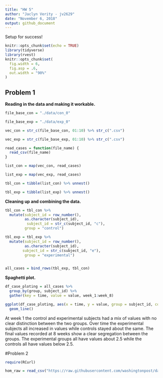 ```yaml
---
title: "HW 5"
author: "Jaclyn Verity - jv2629"
date: "November 6, 2018"
output: github_document
---
```

Setup for success!
```r
knitr::opts_chunk$set(echo = TRUE)
library(tidyverse)
library(rvest)
knitr::opts_chunk$set(
  fig.width = 6,
  fig.asp = .6,
  out.width = "90%"
)
```

## Problem 1

**Reading in the data and making it workable.**
```r
file_base_con = "./data/con_0"

file_base_exp = "./data/exp_0"

vec_con = str_c(file_base_con, 01:10) %>% str_c(".csv")

vec_exp = str_c(file_base_exp, 01:10) %>% str_c(".csv")

read_cases = function(file_name) {
  read_csv(file_name)
}

list_con = map(vec_con, read_cases)

list_exp = map(vec_exp, read_cases)

tbl_con = tibble(list_con) %>% unnest()

tbl_exp = tibble(list_exp) %>% unnest()
```

**Cleaning up and combining the data.**
```r
tbl_con = tbl_con %>% 
  mutate(subject_id = row_number(), 
         as.character(subject_id), 
          subject_id = str_c(subject_id, "c"),
         group = "control")

tbl_exp = tbl_exp %>% 
  mutate(subject_id = row_number(), 
         as.character(subject_id),
        subject_id = str_c(subject_id, "e"),
         group = "experimental")
 

all_cases = bind_rows(tbl_exp, tbl_con)
```

**Spaghetti plot.**
```r

df_case_ploting = all_cases %>% 
  group_by(group, subject_id) %>% 
  gather(key = time, value = value, week_1:week_8)

ggplot(df_case_ploting, aes(x = time, y = value, group = subject_id, color = group)) +
  geom_line()

```

At week 1 the control and experimental subjects had a mix of values with no clear distinction between the two groups. Over time the experimental subjects all increased in values while controls stayed about the same. The final values recorded at 8 weeks show a clear segregation between the groups. The experimental groups all have values about 2.5 while the controls all have values below 2.5. 

#Problem 2

```r

require(RCurl)

hom_raw = read_csv("https://raw.githubusercontent.com/washingtonpost/data-homicides/master/homicide-data.csv") 
```

